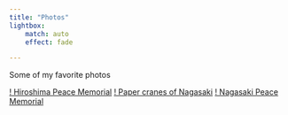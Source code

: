 ```yaml
---
title: "Photos"
lightbox:
    match: auto
    effect: fade

---
```


Some of my favorite photos

[! Hiroshima Peace Memorial](230706_hiroshima.jpg){group="gallery"}
[! Paper cranes of Nagasaki](230711_nagasaki_cranes.jpg){group="gallery"}
[! Nagasaki Peace Memorial](230711_nagasaki.jpg){group="gallery"}